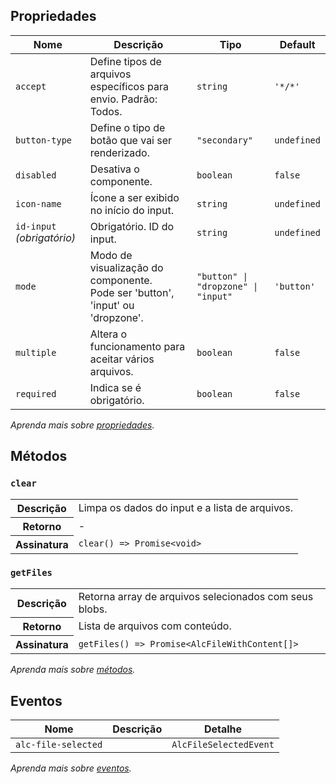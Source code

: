 
## Propriedades

| Nome | Descrição | Tipo | Default |
| ---- | --------- | ---- | ------- |
| `accept`  | Define tipos de arquivos específicos para envio. Padrão: Todos. | <code>string</code> | `'*/*'` |
| `button-type`  | Define o tipo de botão que vai ser renderizado. | <code>"secondary"</code> | `undefined` |
| `disabled`  | Desativa o componente. | <code>boolean</code> | `false` |
| `icon-name`  | Ícone a ser exibido no início do input. | <code>string</code> | `undefined` |
| `id-input` _(obrigatório)_ | Obrigatório. ID do input. | <code>string</code> | `undefined` |
| `mode`  | Modo de visualização do componente.<br/>Pode ser 'button', 'input' ou 'dropzone'. | <code>"button" &#124; "dropzone" &#124; "input"</code> | `'button'` |
| `multiple`  | Altera o funcionamento para aceitar vários arquivos. | <code>boolean</code> | `false` |
| `required`  | Indica se é obrigatório. | <code>boolean</code> | `false` |

*Aprenda mais sobre <a href="/alcance/docs/components/introducao#propriedades" class="alc-link">propriedades</a>.*

## Métodos

### `clear`

<table>
<tr>
<th>Descrição</th>
<td>Limpa os dados do input e a lista de arquivos.</td>
</tr>
<tr>
<th>Retorno</th>
<td>-</td>
</tr>
<tr>
<th>Assinatura</th>
<td><code>clear() =&gt; Promise&lt;void&gt;</code></td>
</tr>
</table>

### `getFiles`

<table>
<tr>
<th>Descrição</th>
<td>Retorna array de arquivos selecionados com seus blobs.</td>
</tr>
<tr>
<th>Retorno</th>
<td>Lista de arquivos com conteúdo.</td>
</tr>
<tr>
<th>Assinatura</th>
<td><code>getFiles() =&gt; Promise&lt;AlcFileWithContent[]&gt;</code></td>
</tr>
</table>

*Aprenda mais sobre <a href="/alcance/docs/components/introducao#métodos" class="alc-link">métodos</a>.*

## Eventos

| Nome | Descrição | Detalhe |
| ---- | --------- | ------- |
| `alc-file-selected` |  | <code>AlcFileSelectedEvent</code> |

*Aprenda mais sobre <a href="/alcance/docs/components/introducao#eventos" class="alc-link">eventos</a>.*
